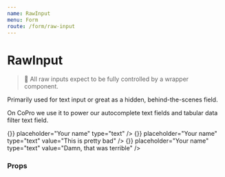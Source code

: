 ```yaml
---
name: RawInput
menu: Form
route: /form/raw-input
---
```



# RawInput

> 📣 All raw inputs expect to be fully controlled by a wrapper component.

Primarily used for text input or great as a hidden, behind-the-scenes field.

On CoPro we use it to power our autocomplete text fields and tabular data filter text field.

<Playground>
  <Box align="stretch" maxWidth="500px">
    <Label field="foo" title="Text Input" supportingText="width auto">
      <RawInput
        maxLength={100}
        name="foo"
        onChange={() => {}}
        placeholder="Your name"
        type="text"
      />
    </Label>
    <Label field="bar" title="Text Input" supportingText="with validation error">
      <RawInput
        hasError
        intrinsicWidth="100%"
        name="bar"
        onChange={() => {}}
        placeholder="Your name"
        type="text"
        value="This is pretty bad"
      />
    </Label>
    <Label field="baz" title="Text Input" supportingText="with critical error">
      <RawInput
        errorSeverity="critical"
        hasError
        intrinsicWidth="100%"
        name="baz"
        onChange={() => {}}
        placeholder="Your name"
        type="text"
        value="Damn, that was terrible"
      />
    </Label>
  </Box>
</Playground>

### Props

<Props of={RawInput} />
